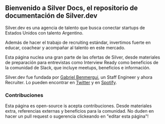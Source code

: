 ## Bienvenido a Silver Docs, el repositorio de documentación de Silver.dev

Silver.dev es una agencia de talento que busca conectar startups de Estados Unidos con talento Argentino.

Además de hacer el trabajo de recruiting estándar, invertimos fuerte en educar, coachear y acompañar al talento en este mercado.

Esta página nuclea una gran parte de las ofertas de Silver, desde materiales de preparación para entrevistas como Interview Ready como beneficios de la comunidad de Slack, que incluye meetups, beneficios e información.

Silver.dev fue fundada por [Gabriel Benmergui](https://www.linkedin.com/in/gabriel-benmergui/), un Staff Engineer y ahora Recruiter.
Lo pueden encontrar en [Twitter](https://silver.dev/twitter) y en [Spotify](https://silver.dev/podcast).

### Contribuciones

Esta página es open-source is acepta contribuciones. Desde materiales extra, referencias externas y beneficios para la comunidad.
No duden en hacer un pull request o sugerencia clickeando en "editar esta página"!

